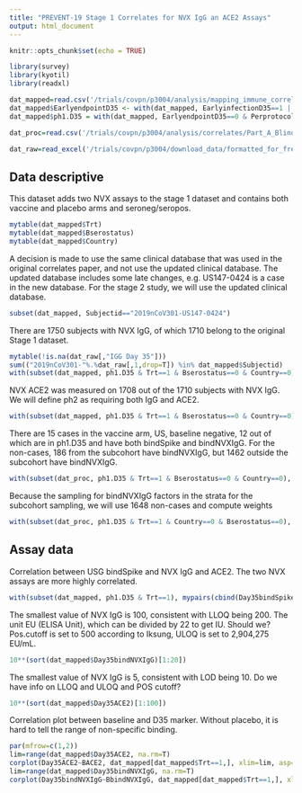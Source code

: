 ```yaml
---
title: "PREVENT-19 Stage 1 Correlates for NVX IgG an ACE2 Assays"
output: html_document
---
```


```r
knitr::opts_chunk$set(echo = TRUE)

library(survey)
library(kyotil)
library(readxl)

dat_mapped=read.csv('/trials/covpn/p3004/analysis/mapping_immune_correlates/stage1/adata/COVID_Novavax_realdata_20240313.csv')
dat_mapped$EarlyendpointD35 <- with(dat_mapped, EarlyinfectionD35==1 | (EventIndPrimaryD1==1 & EventTimePrimaryD1 < NumberdaysD1toD35 + 7),1,0)
dat_mapped$ph1.D35 = with(dat_mapped, EarlyendpointD35==0 & Perprotocol==1 & EventTimePrimaryD35 >= 7)

dat_proc=read.csv('/trials/covpn/p3004/analysis/correlates/Part_A_Blinded_Phase_Data/adata/prevent19_data_processed_20240313.csv')

dat_raw=read_excel('/trials/covpn/p3004/download_data/formatted_for_fred_hutch.xlsx')
```

## Data descriptive

This dataset adds two NVX assays to the stage 1 dataset and contains both vaccine and placebo arms and seroneg/seropos.
```r
mytable(dat_mapped$Trt)
mytable(dat_mapped$Bserostatus)
mytable(dat_mapped$Country)
```

A decision is made to use the same clinical database that was used in the original correlates paper, and not use the updated clinical database. The updated database includes some late changes, e.g. US147-0424 is a case in the new database. For the stage 2 study, we will use the updated clinical database. 
```r
subset(dat_mapped, Subjectid=="2019nCoV301-US147-0424")
```

There are 1750 subjects with NVX IgG, of which 1710 belong to the original Stage 1 dataset. 
```r
mytable(!is.na(dat_raw[,"IGG Day 35"]))
sum(("2019nCoV301-"%.%dat_raw[,1,drop=T]) %in% dat_mapped$Subjectid)
with(subset(dat_mapped, ph1.D35 & Trt==1 & Bserostatus==0 & Country==0), mytable(!is.na(Day35ACE2), !is.na(Day35bindNVXIgG), EventIndPrimaryD1))
```

NVX ACE2 was measured on 1708 out of the 1710 subjects with NVX IgG. We will define ph2 as requiring both IgG and ACE2.
```r
with(subset(dat_mapped, ph1.D35 & Trt==1 & Bserostatus==0 & Country==0), mytable(!is.na(Day35ACE2), !is.na(Day35bindNVXIgG), EventIndPrimaryD1))
```

There are 15 cases in the vaccine arm, US, baseline negative, 12 out of which are in ph1.D35 and have both bindSpike and bindNVXIgG. For the non-cases, 186 from the subcohort have bindNVXIgG, but 1462 outside the subcohort have bindNVXIgG. 
```r
with(subset(dat_proc, ph1.D35 & Trt==1 & Bserostatus==0 & Country==0), mytable(!is.na(Day35bindSpike), !is.na(Day35ACE2), EventIndPrimaryD1))
```
Because the sampling for bindNVXIgG factors in the strata for the subcohort sampling, we will use 1648 non-cases and compute weights 
```r
with(subset(dat_proc, ph1.D35 & Trt==1 & Country==0 & Bserostatus==0), mytable(ph2.D35NVX, Wstratum))
```


## Assay data

Correlation between USG bindSpike and NVX IgG and ACE2. The two NVX assays are more highly correlated. 
```r
with(subset(dat_mapped, ph1.D35 & Trt==1), mypairs(cbind(Day35bindSpike, Day35bindNVXIgG, Day35ACE2)))
```


The smallest value of NVX IgG is 100, consistent with LLOQ being 200. The unit EU (ELISA Unit), which can be divided by 22 to get IU. Should we? Pos.cutoff is set to 500 according to Iksung, ULOQ is set to 2,904,275 EU/mL.
```r
10**(sort(dat_mapped$Day35bindNVXIgG)[1:20])
```


The smallest value of NVX IgG is 5, consistent with LOD being 10. Do we have info on LLOQ and ULOQ and POS cutoff?
```r
10**(sort(dat_mapped$Day35ACE2)[1:100])
```

Correlation plot between baseline and D35 marker. Without placebo, it is hard to tell the range of non-specific binding. 
```r
par(mfrow=c(1,2))
lim=range(dat_mapped$Day35ACE2, na.rm=T)
corplot(Day35ACE2~BACE2, dat_mapped[dat_mapped$Trt==1,], xlim=lim, asp=1, main="ACE2, Vacc")
lim=range(dat_mapped$Day35bindNVXIgG, na.rm=T)
corplot(Day35bindNVXIgG~BbindNVXIgG, dat_mapped[dat_mapped$Trt==1,], xlim=lim, asp=1, main="IgG, Vacc")
```

